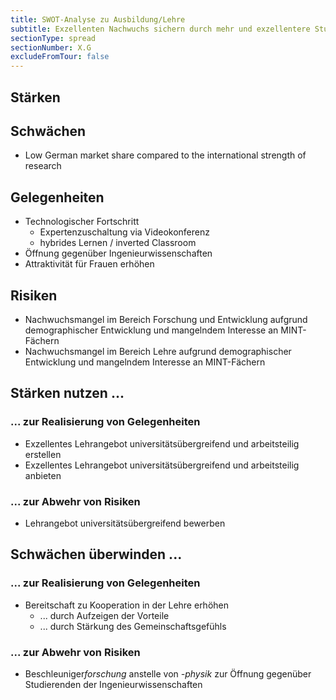 ```yaml
---
title: SWOT-Analyse zu Ausbildung/Lehre
subtitle: Exzellenten Nachwuchs sichern durch mehr und exzellentere Studierende aufgrund optimierter Lehre, Erschließung neuer Zielgruppem und unversitätsübergreifender Werbemaßnahmnen
sectionType: spread
sectionNumber: X.G
excludeFromTour: false
---
```


<div class="spread--left spread-area--c-1-under-header">

## Stärken


## Schwächen

* Low German market share compared to the international strength of research


</div>

<div class="spread--left spread-area--c-2-under-header">


## Gelegenheiten

* Technologischer Fortschritt
  * Expertenzuschaltung via Videokonferenz
  * hybrides Lernen / inverted Classroom
* Öffnung gegenüber Ingenieurwissenschaften
* Attraktivität für Frauen erhöhen

## Risiken

* Nachwuchsmangel im Bereich Forschung und Entwicklung aufgrund demographischer Entwicklung und mangelndem Interesse an MINT-Fächern
* Nachwuchsmangel im Bereich Lehre aufgrund demographischer Entwicklung und mangelndem Interesse an MINT-Fächern




</div>

<div class="spread--left spread-area--c-3-under-header">

## Stärken nutzen ...

### ... zur Realisierung von Gelegenheiten

* Exzellentes Lehrangebot universitätsübergreifend und arbeitsteilig erstellen
* Exzellentes Lehrangebot universitätsübergreifend und arbeitsteilig anbieten



### ... zur Abwehr von Risiken

* Lehrangebot universitätsübergreifend bewerben

## Schwächen überwinden ...

### ... zur Realisierung von Gelegenheiten

* Bereitschaft zu Kooperation in der Lehre erhöhen 
  * ... durch Aufzeigen der Vorteile
  * ... durch Stärkung des Gemeinschaftsgefühls

### ... zur Abwehr von Risiken

* Beschleuniger*forschung* anstelle von *-physik* zur Öffnung gegenüber Studierenden der Ingenieurwissenschaften



</div>
